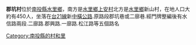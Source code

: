 {{Unreferenced|time=2012-01-18T06:49:54+00:00 }}
'''郡坑村'''位於[[南投縣|南投縣]][[水里鄉|水里鄉]]，南方是[[水里鄉|水里鄉]][[上安村|上安村]]北方是[[水里鄉|水里鄉]]新山村，在地人口大約有450人，坐落在[[台21線|台21線]]新[[中橫公路|中橫公路]].原路段郡坑巷或二廍巷.經門牌整編後有水信路兩段.二廍路.郡興路.一廍路.松江路等五個路名		

{{台灣地理小作品}}
{{新中橫公路}}
{{南投縣水里鄉行政區劃}}

[[Category:南投縣的村和里|Category:南投縣的村和里]]